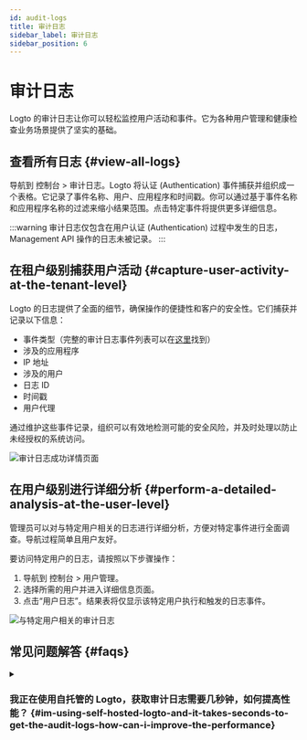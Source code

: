 ```yaml
---
id: audit-logs
title: 审计日志
sidebar_label: 审计日志
sidebar_position: 6
---
```


# 审计日志

Logto 的审计日志让你可以轻松监控用户活动和事件。它为各种用户管理和健康检查业务场景提供了坚实的基础。

## 查看所有日志 \{#view-all-logs}

导航到 <CloudLink to="/audit-logs">控制台 > 审计日志</CloudLink>。Logto 将认证 (Authentication) 事件捕获并组织成一个表格。它记录了事件名称、用户、应用程序和时间戳。你可以通过基于事件名称和应用程序名称的过滤来缩小结果范围。点击特定事件将提供更多详细信息。

:::warning
审计日志仅包含在用户认证 (Authentication) 过程中发生的日志，Management API 操作的日志未被记录。
:::

## 在租户级别捕获用户活动 \{#capture-user-activity-at-the-tenant-level}

Logto 的日志提供了全面的细节，确保操作的便捷性和客户的安全性。它们捕获并记录以下信息：

- 事件类型（完整的审计日志事件列表可以在[这里](https://github.com/logto-io/logto/blob/master/packages/console/src/consts/logs.ts)找到）
- 涉及的应用程序
- IP 地址
- 涉及的用户
- 日志 ID
- 时间戳
- 用户代理

通过维护这些事件记录，组织可以有效地检测可能的安全风险，并及时处理以防止未经授权的系统访问。

![审计日志成功详情页面](./assets/audit-log-success-details-page.png)

## 在用户级别进行详细分析 \{#perform-a-detailed-analysis-at-the-user-level}

管理员可以对与特定用户相关的日志进行详细分析，方便对特定事件进行全面调查。导航过程简单且用户友好。

要访问特定用户的日志，请按照以下步骤操作：

1. 导航到 <CloudLink to="/users">控制台 > 用户管理</CloudLink>。
2. 选择所需的用户并进入详细信息页面。
3. 点击“用户日志”。结果表将仅显示该特定用户执行和触发的日志事件。

![与特定用户相关的审计日志](./assets/audit-logs-related-to-specific-user.png)

## 常见问题解答 \{#faqs}

<details>
<summary>

### 我正在使用自托管的 Logto，获取审计日志需要几秒钟，如何提高性能？ \{#im-using-self-hosted-logto-and-it-takes-seconds-to-get-the-audit-logs-how-can-i-improve-the-performance}

</summary>

OSS 用户应添加 cronjob 定期清理过期的审计日志。

</details>
